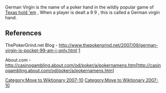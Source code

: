 <!-- Please do not remove or change this AfD message until the issue is settled -->
{{AfDM|page=German virgin|date=2007 September 30|substed=yes}}
<!-- End of AfD message, feel free to edit beyond this point -->
[[Category:Move to Wiktionary 2007-10]]

German Virgin is the name of a poker hand in the wildly popular game of [[Texas hold 'em]] , When a player is dealt a 9 9 , this is called a German virgin hand.

== References ==
ThePokerGrind.net Blog - http://www.thepokergrind.net/2007/09/german-virgin-is-pocket-99-am-i-only.html
[http://www.thepokergrind.net/2007/09/german-virgin-is-pocket-99-am-i-only.html]

About.com - http://casinogambling.about.com/od/poker/a/pokernamens.htm[http://casinogambling.about.com/od/poker/a/pokernamens.htm]

{{Poker-stub}}
[[Category:Move to Wiktionary 2007-10]]